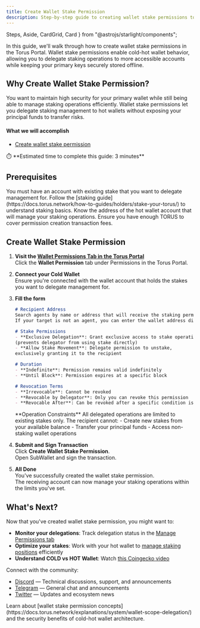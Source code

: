 ```yaml
---
title: Create Wallet Stake Permission
description: Step-by-step guide to creating wallet stake permissions to delegate staking operations while keeping your keys secure.
---
```


  Steps,
  Aside,
  CardGrid,
  Card
} from "@astrojs/starlight/components";


In this guide, we'll walk through how to create wallet stake permissions in the Torus Portal.
Wallet stake permissions enable cold-hot wallet behavior, allowing you to delegate staking operations
to more accessible accounts while keeping your primary keys securely stored offline.

## Why Create Wallet Stake Permission?

You want to maintain high security for your primary wallet while still being able to manage staking operations efficiently.
Wallet stake permissions let you delegate staking management to hot wallets without exposing your principal funds to transfer risks.

#### What we will accomplish

- [Create wallet stake permission](#create-wallet-stake-permission)

<Aside>
⏱️ **Estimated time to complete this guide: 3 minutes**
</Aside>

## Prerequisites

<CardGrid>
  <Card title="Wallet with Stake" icon="seti:license">
    You must have an account with existing stake that you want to delegate management for.
    Follow the [staking guide](https://docs.torus.network/how-to-guides/holders/stake-your-torus/) to understand staking basics.
  </Card>
  <Card title="Hot Wallet Account" icon="seti:pipeline">
    Know the address of the hot wallet account that will manage your staking operations.
  </Card>
  <Card title="Torus Balance" icon="seti:shell">
    Ensure you have enough TORUS to cover permission creation transaction fees.
  </Card>
</CardGrid>

## Create Wallet Stake Permission

<Steps>

1. **Visit the [Wallet Permissions Tab in the Torus Portal](https://portal.torus.network/permissions/create-permission/wallet)**  
   Click the <RedText variant="light">**Wallet Permission**</RedText> tab under Permissions in the Torus Portal.

2. **Connect your Cold Wallet**  
   Ensure you're <RedText variant="light">connected with the wallet account</RedText> that holds the stakes you want to delegate management for.

3. **Fill the form**  
   ```md
   # Recipient Address  
   Search agents by name or address that will receive the staking permission.
   If your target is not an agent, you can enter the wallet address directly.

   # Stake Permissions  
   - **Exclusive Delegation**: Grant exclusive access to stake operations 
   (prevents delegator from using stake directly)
   - **Allow Stake Movement**: Delegate permission to unstake, 
   exclusively granting it to the recipient

   # Duration  
   - **Indefinite**: Permission remains valid indefinitely
   - **Until Block**: Permission expires at a specific block

   # Revocation Terms  
   - **Irrevocable**: Cannot be revoked
   - **Revocable by Delegator**: Only you can revoke this permission
   - **Revocable After**: Can be revoked after a specific condition is met
   ```
   
   <Aside type="note">
   **Operation Constraints**   
   All delegated operations are limited to existing stakes only. The recipient cannot:
   - Create new stakes from your available balance
   - Transfer your principal funds
   - Access non-staking wallet operations
   </Aside>

4. **Submit and Sign Transaction**  
   Click <RedText variant="light">**Create Wallet Stake Permission**</RedText>.  
   Open SubWallet and <RedText variant="light">sign the transaction</RedText>.

5. **All Done**  
   You've successfully created the wallet stake permission.  
   The receiving account can now manage your staking operations within the limits you've set.

</Steps>

## What's Next?

Now that you've created wallet stake permission, you might want to:

- **Monitor your delegations**: Track delegation status in the [Manage Permissions tab](https://portal.torus.network/permissions/manage-permission)
- **Optimize your stakes**: Work with your hot wallet to [manage staking positions](https://docs.torus.network/how-to-guides/holders/stake-your-torus/) efficiently
- **Understand COLD vs HOT Wallet**: Watch [this Coingecko video](https://www.youtube.com/watch?v=kf28zqP_F2s)     

Connect with the community:
- [Discord](https://discord.gg/torus) — Technical discussions, support, and announcements
- [Telegram](https://t.me/torusnetwork) — General chat and announcements  
- [Twitter](https://x.com/torus_network) — Updates and ecosystem news

<Aside type="tip" title="Want to Learn More?">
Learn about [wallet stake permission concepts](https://docs.torus.network/explanations/system/wallet-scope-delegation/) and the security benefits of cold-hot wallet architecture.
</Aside>